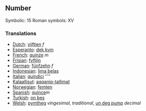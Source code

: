 ==Number==

Symbolic: 15
Roman symbols: XV

===Translations===

*[[Dutch]]: [[vijftien]] ''f''
*[[Esperanto]]: [[dek kvin]]
*[[French]]: [[quinze]] ''m''
*[[Frisian]]: [[fyftjin]]
*[[German]]: [[fünfzehn]] ''f''
*[[Indonesian]]: [[lima belas]]
*[[Italian]]: [[quindici]] ''''
*[[Kalaallisut]]: [[aqqaniq-tallimat]]
*[[Norwegian]]: [[femten]]
*[[Spanish]]: [[quince]]''m''
*[[Turkish]]: [[on beş]]
*[[Welsh]]: [[pymtheg]] ''vingesimal, traditional'', [[un deg pump]] ''decimal''